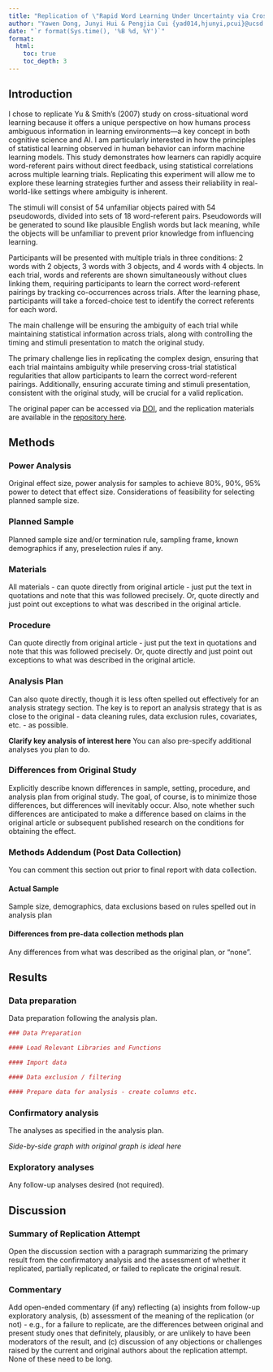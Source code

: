 ```yaml
---
title: "Replication of \"Rapid Word Learning Under Uncertainty via Cross-Situational Statistics\" (2007 Psychological Science)"
author: "Yawen Dong, Junyi Hui & Pengjia Cui {yad014,hjunyi,pcui}@ucsd.edu"
date: "`r format(Sys.time(), '%B %d, %Y')`"
format:
  html:
    toc: true
    toc_depth: 3
---
```


<!-- Replication reports should all use this template to standardize reporting across projects.  These reports will be public supplementary materials that accompany the summary report(s) of the aggregate results. -->

## Introduction

I chose to replicate Yu & Smith’s (2007) study on cross-situational word learning because it offers a unique perspective on how humans process ambiguous information in learning environments—a key concept in both cognitive science and AI. I am particularly interested in how the principles of statistical learning observed in human behavior can inform machine learning models. This study demonstrates how learners can rapidly acquire word-referent pairs without direct feedback, using statistical correlations across multiple learning trials. Replicating this experiment will allow me to explore these learning strategies further and assess their reliability in real-world-like settings where ambiguity is inherent. 

The stimuli will consist of 54 unfamiliar objects paired with 54 pseudowords, divided into sets of 18 word-referent pairs. Pseudowords will be generated to sound like plausible English words but lack meaning, while the objects will be unfamiliar to prevent prior knowledge from influencing learning.

Participants will be presented with multiple trials in three conditions: 2 words with 2 objects, 3 words with 3 objects, and 4 words with 4 objects. In each trial, words and referents are shown simultaneously without clues linking them, requiring participants to learn the correct word-referent pairings by tracking co-occurrences across trials. After the learning phase, participants will take a forced-choice test to identify the correct referents for each word.

The main challenge will be ensuring the ambiguity of each trial while maintaining statistical information across trials, along with controlling the timing and stimuli presentation to match the original study.

The primary challenge lies in replicating the complex design, ensuring that each trial maintains ambiguity while preserving cross-trial statistical regularities that allow participants to learn the correct word-referent pairings. Additionally, ensuring accurate timing and stimuli presentation, consistent with the original study, will be crucial for a valid replication. 

The original paper can be accessed via [DOI](https://doi.org/10.1111/j.1467-9280.2007.01915.x), and the replication materials are available in the [repository here](https://github.com/InterFusion-0053/yu2007/). 


## Methods

### Power Analysis

Original effect size, power analysis for samples to achieve 80%, 90%, 95% power to detect that effect size.  Considerations of feasibility for selecting planned sample size.

### Planned Sample

Planned sample size and/or termination rule, sampling frame, known demographics if any, preselection rules if any.

### Materials

All materials - can quote directly from original article - just put the text in quotations and note that this was followed precisely.  Or, quote directly and just point out exceptions to what was described in the original article.

### Procedure	

Can quote directly from original article - just put the text in quotations and note that this was followed precisely.  Or, quote directly and just point out exceptions to what was described in the original article.

### Analysis Plan

Can also quote directly, though it is less often spelled out effectively for an analysis strategy section.  The key is to report an analysis strategy that is as close to the original - data cleaning rules, data exclusion rules, covariates, etc. - as possible.  

**Clarify key analysis of interest here**  You can also pre-specify additional analyses you plan to do.

### Differences from Original Study

Explicitly describe known differences in sample, setting, procedure, and analysis plan from original study.  The goal, of course, is to minimize those differences, but differences will inevitably occur.  Also, note whether such differences are anticipated to make a difference based on claims in the original article or subsequent published research on the conditions for obtaining the effect.

### Methods Addendum (Post Data Collection)

You can comment this section out prior to final report with data collection.

#### Actual Sample
  Sample size, demographics, data exclusions based on rules spelled out in analysis plan

#### Differences from pre-data collection methods plan
  Any differences from what was described as the original plan, or “none”.


## Results


### Data preparation

Data preparation following the analysis plan.
	
```r
### Data Preparation

#### Load Relevant Libraries and Functions

#### Import data

#### Data exclusion / filtering

#### Prepare data for analysis - create columns etc.
```

### Confirmatory analysis

The analyses as specified in the analysis plan.  

*Side-by-side graph with original graph is ideal here*

### Exploratory analyses

Any follow-up analyses desired (not required).  

## Discussion

### Summary of Replication Attempt

Open the discussion section with a paragraph summarizing the primary result from the confirmatory analysis and the assessment of whether it replicated, partially replicated, or failed to replicate the original result.  

### Commentary

Add open-ended commentary (if any) reflecting (a) insights from follow-up exploratory analysis, (b) assessment of the meaning of the replication (or not) - e.g., for a failure to replicate, are the differences between original and present study ones that definitely, plausibly, or are unlikely to have been moderators of the result, and (c) discussion of any objections or challenges raised by the current and original authors about the replication attempt.  None of these need to be long.
